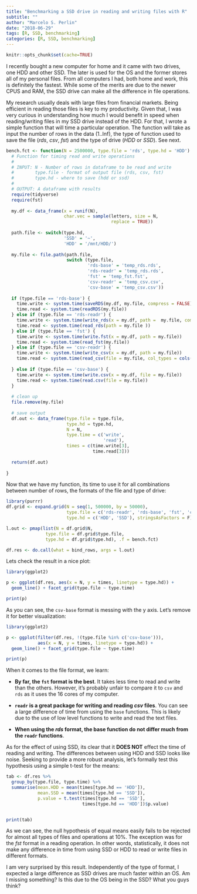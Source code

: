 ```yaml
---
title: "Benchmarking a SSD drive in reading and writing files with R"
subtitle: ""
author: "Marcelo S. Perlin"
date: "2018-06-29"
tags: [R, SSD, benchmarking]
categories: [R, SSD, benchmarking] 
---
```


```r
knitr::opts_chunk$set(cache=TRUE)
```

I recently bought a new computer for home and it came with two drives, one HDD and other SSD. The later is used for the OS and the former stores all of my personal files. From all computers I had, both home and work, this is definitely the fastest. While some of the merits are due to the newer CPUS and RAM, the SSD drive can make all the difference in file operations. 

My research usually deals with large files from financial markets. Being efficient in reading those files is key to my productivity. Given that, I was very curious in understanding how much I would benefit in speed when reading/writing files in my SSD drive instead of the HDD. For that, I wrote a simple function that will time a particular operation. The function will take as input the number of rows in the data (1..Inf), the type of function used to save the file (_rds_, _csv_, _fst_) and the type of drive (_HDD_ or _SSD_). See next.


```r
bench.fct <- function(N = 2500000, type.file = 'rds', type.hd = 'HDD') {
  # Function for timing read and write operations
  #
  # INPUT: N - Number of rows in dataframe to be read and write
  #        type.file - format of output file (rds, csv, fst)
  #        type.hd - where to save (hdd or ssd)
  #
  # OUTPUT: A dataframe with results
  require(tidyverse)
  require(fst)
  
  my.df <- data_frame(x = runif(N),
                      char.vec = sample(letters, size = N, 
                                        replace = TRUE))
  
  path.file <- switch(type.hd,
                      'SSD' = '~',
                      'HDD' = '/mnt/HDD/')
  
  my.file <- file.path(path.file, 
                       switch (type.file,
                               'rds-base' = 'temp_rds.rds',
                               'rds-readr' = 'temp_rds.rds',
                               'fst' = 'temp_fst.fst',
                               'csv-readr' = 'temp_csv.csv',
                               'csv-base' = 'temp_csv.csv'))
  
  if (type.file == 'rds-base') {
    time.write <- system.time(saveRDS(my.df, my.file, compress = FALSE))
    time.read <- system.time(readRDS(my.file))
  } else if (type.file == 'rds-readr') {
    time.write <- system.time(write_rds(x = my.df, path =  my.file, compress = 'none'))
    time.read <- system.time(read_rds(path = my.file ))
  } else if (type.file == 'fst') {
    time.write <- system.time(write.fst(x = my.df, path = my.file))
    time.read <- system.time(read_fst(my.file))
  } else if (type.file == 'csv-readr') {
    time.write <- system.time(write_csv(x = my.df, path = my.file))
    time.read <- system.time(read_csv(file = my.file, col_types = cols(x = col_double(),
                                                                       char.vec = col_character())))
  } else if (type.file == 'csv-base') {
    time.write <- system.time(write.csv(x = my.df, file = my.file))
    time.read <- system.time(read.csv(file = my.file))
  }
  
  # clean up
  file.remove(my.file)
  
  # save output
  df.out <- data_frame(type.file = type.file,
                       type.hd = type.hd,
                       N = N,
                       type.time = c('write', 
                                     'read'),
                       times = c(time.write[3], 
                                 time.read[3]))
  
  return(df.out)
  
}
```


Now that we have my function, its time to use it for all combinations between number of rows, the formats of the file and type of drive:

```r
library(purrr)
df.grid <- expand.grid(N = seq(1, 500000, by = 50000), 
                       type.file = c('rds-readr', 'rds-base', 'fst', 'csv-readr', 'csv-base'), 
                       type.hd = c('HDD', 'SSD'), stringsAsFactors = F)

l.out <- pmap(list(N = df.grid$N,
               type.file = df.grid$type.file,
               type.hd = df.grid$type.hd), .f = bench.fct)

df.res <- do.call(what = bind_rows, args = l.out)

```

Lets check the result in a nice plot:


```r
library(ggplot2)

p <- ggplot(df.res, aes(x = N, y = times, linetype = type.hd)) + 
  geom_line() + facet_grid(type.file ~ type.time)

print(p)
```

As you can see, the `csv-base` format is messing with the y axis. Let's remove it for better visualization:

```r
library(ggplot2)

p <- ggplot(filter(df.res, !(type.file %in% c('csv-base'))),
            aes(x = N, y = times, linetype = type.hd)) + 
  geom_line() + facet_grid(type.file ~ type.time)

print(p)
```

When it comes to the file format, we learn:

- **By far, the `fst` format is the best**. It takes less time to read and write than the others. However, it's probably unfair to compare it to `csv` and `rds` as it uses the 16 cores of my computer.

- **`readr` is a great package for writing and reading _csv_ files**. You can see a large difference of time from using the `base` functions. This is likely due to the use of low level functions to write and read the text files.

- **When using the _rds_ format, the base function do not differ much from the `readr` functions**.

As for the effect of using SSD, its clear that it **DOES NOT** effect the time of reading and writing. The differences between using HDD and SSD looks like noise. Seeking to provide a more robust analysis, let's formally test this hypothesis using a simple t-test for the means:

```r
tab <- df.res %>%
  group_by(type.file, type.time) %>%
  summarise(mean.HDD = mean(times[type.hd == 'HDD']),
            mean.SSD = mean(times[type.hd == 'SSD']),
            p.value = t.test(times[type.hd == 'SSD'],
                             times[type.hd == 'HDD'])$p.value)


print(tab)
```

As we can see, the null hypothesis of equal means easily fails to be rejected for almost all types of files and operations at 10%. The exception was for the _fst_ format in a reading operation. In other words, statistically, it does not make any difference in time from using SSD or HDD to read or write files in different formats. 

I am very surprised by this result. Independently of the type of format, I expected a large difference as SSD drives are much faster within an OS. Am I missing something? Is this due to the OS being in the SSD? What you guys think? 

